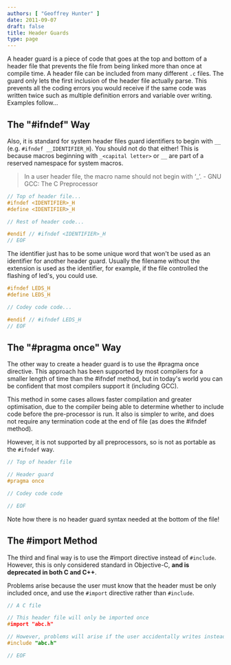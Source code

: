 ```yaml
---
authors: [ "Geoffrey Hunter" ]
date: 2011-09-07
draft: false
title: Header Guards
type: page
---
```



A header guard is a piece of code that goes at the top and bottom of a header file that prevents the file from being linked more than once at compile time. A header file can be included from many different `.c` files. The guard only lets the first inclusion of the header file actually parse. This prevents all the coding errors you would receive if the same code was written twice such as multiple definition errors and variable over writing. Examples follow...

## The "#ifndef" Way

Also, it is standard for system header files guard identifiers to begin with `__` (e.g. `#ifndef __IDENTIFIER_H`). You should not do that either! This is because macros beginning with `_<capital letter>` or `__` are part of a reserved namespace for system macros.

> In a user header file, the macro name should not begin with ‘_’. - GNU GCC: The C Preprocessor

```c
// Top of header file...
#ifndef <IDENTIFIER>_H
#define <IDENTIFIER>_H

// Rest of header code...

#endif // #ifndef <IDENTIFIER>_H
// EOF
```

The identifier just has to be some unique word that won't be used as an identifier for another header guard. Usually the filename without the extension is used as the identifier, for example, if the file controlled the flashing of led's, you could use.

```c    
#ifndef LEDS_H
#define LEDS_H

// Codey code code...

#endif // #ifndef LEDS_H
// EOF
```

## The "#pragma once" Way

The other way to create a header guard is to use the #pragma once directive. This approach has been supported by most compilers for a smaller length of time than the #ifndef method, but in today's world you can be confident that most compilers support it (including GCC).

This method in some cases allows faster compilation and greater optimisation, due to the compiler being able to determine whether to include code before the pre-processor is run. It also is simpler to write, and does not require any termination code at the end of file (as does the #ifndef method).

However, it is not supported by all preprocessors, so is not as portable as the `#ifndef` way.

```c    
// Top of header file

// Header guard
#pragma once

// Codey code code

// EOF
```

Note how there is no header guard syntax needed at the bottom of the file!

## The #import Method

The third and final way is to use the #import directive instead of `#include`. However, this is only considered standard in Objective-C, **and is deprecated in both C and C++**.

Problems arise because the user must know that the header must be only included once, and use the `#import` directive rather than `#include`.

```c    
// A C file

// This header file will only be imported once
#import "abc.h"

// However, problems will arise if the user accidentally writes instead
#include "abc.h"

// EOF
```
